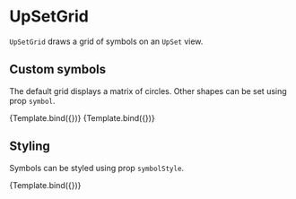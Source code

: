 
# UpSetGrid

<Meta title="Addons/Matrix/UpSetGrid" />


`UpSetGrid` draws a grid of symbols on an `UpSet` view.

<ArgsTable of={UpSetGrid} />

## Custom symbols

The default grid displays a matrix of circles. Other shapes can be set using prop `symbol`.

<Canvas>
    <Story name="default" args={{}} component={UpSetGrid} decorators={[ChartUpSetDecorator]}>
        {Template.bind({})}
    </Story>
    <Story
        name="custom symbol"
        args={{
            symbol: Square,
            symbolStyle: { strokeWidth: 5 },
        }}
        component={UpSetGrid}
        decorators={[ChartUpSetDecorator]}
    >
        {Template.bind({})}
    </Story>
</Canvas>

## Styling

Symbols can be styled using prop `symbolStyle`.

<Canvas>
    <Story
        name="custom styles"
        args={{
            symbolStyle: { fill: '#ddd', stroke: '#aaa', strokeWidth: 1 },
        }}
        component={UpSetGrid}
        decorators={[ChartUpSetDecorator]}
    >
        {Template.bind({})}
    </Story>
</Canvas>
